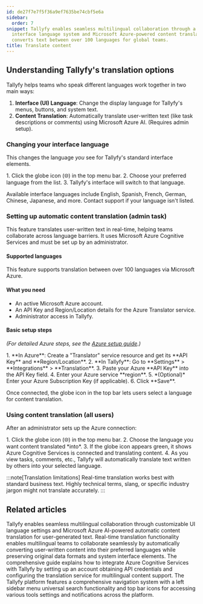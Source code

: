 ```yaml
---
id: de27f7e7f5f36a9ef7635be74cbf5e6a
sidebar:
  order: 7
snippet: Tallyfy enables seamless multilingual collaboration through a customizable
  interface language system and Microsoft Azure-powered content translation that automatically
  converts text between over 100 languages for global teams.
title: Translate content
---
```



## Understanding Tallyfy's translation options

Tallyfy helps teams who speak different languages work together in two main ways:

1.  **Interface (UI) Language**: Change the display language for Tallyfy's menus, buttons, and system text.
2.  **Content Translation**: Automatically translate user-written text (like task descriptions or comments) using Microsoft Azure AI. (Requires admin setup).

### Changing your interface language

This changes the language *you* see for Tallyfy's standard interface elements.

<Steps>
1. Click the globe icon (🌐) in the top menu bar.
2. Choose your preferred language from the list.
3. Tallyfy's interface will switch to that language.
</Steps>

Available interface languages include English, Spanish, French, German, Chinese, Japanese, and more. Contact support if your language isn't listed.

### Setting up automatic content translation (admin task)

This feature translates user-written text in real-time, helping teams collaborate across language barriers. It uses Microsoft Azure Cognitive Services and must be set up by an administrator.

#### Supported languages
This feature supports translation between over 100 languages via Microsoft Azure.

#### What you need

*   An active Microsoft Azure account.
*   An API Key and Region/Location details for the Azure Translator service.
*   Administrator access in Tallyfy.

#### Basic setup steps
*(For detailed Azure steps, see the [Azure setup guide](/products/pro/integrations/azure-translation/how-to-set-up-azure-cognitive-ai-integration/).)*

<Steps>
1.  **In Azure**: Create a "Translator" service resource and get its **API Key** and **Region/Location**.
2.  **In Tallyfy**: Go to **Settings** > **Integrations** > **Translation**.
3.  Paste your Azure **API Key** into the API Key field.
4.  Enter your Azure service **region**.
5.  *(Optional)* Enter your Azure Subscription Key (if applicable).
6.  Click **Save**.
</Steps>

Once connected, the globe icon in the top bar lets users select a language for content translation.

### Using content translation (all users)

After an administrator sets up the Azure connection:

<Steps>
1. Click the globe icon (🌐) in the top menu bar.
2. Choose the language you want content translated *into*.
3. If the globe icon appears green, it shows Azure Cognitive Services is connected and translating content.
4. As you view tasks, comments, etc., Tallyfy will automatically translate text written by others into your selected language.
</Steps>

:::note[Translation limitations]
Real-time translation works best with standard business text. Highly technical terms, slang, or specific industry jargon might not translate accurately.
:::


## Related articles
<CardGrid>
<LinkTitleCard header="<b>Integrations > Azure Translation Services</b>" href="/products/pro/integrations/azure-translation/" > Tallyfy enables seamless multilingual collaboration through customizable UI language settings and Microsoft Azure AI-powered automatic content translation for user-generated text. </LinkTitleCard>
<LinkTitleCard header="<b>Azure Translation > How to use content translation</b>" href="/products/pro/integrations/azure-translation/how-to-use-content-translation/" > Real-time translation functionality enables multilingual teams to collaborate seamlessly by automatically converting user-written content into their preferred languages while preserving original data formats and system interface elements. </LinkTitleCard>
<LinkTitleCard header="<b>Azure Translation > How to set up Azure Cognitive AI integration</b>" href="/products/pro/integrations/azure-translation/how-to-set-up-azure-cognitive-ai-integration/" > The comprehensive guide explains how to integrate Azure Cognitive Services with Tallyfy by setting up an account obtaining API credentials and configuring the translation service for multilingual content support. </LinkTitleCard>
<LinkTitleCard header="<b>Tutorials > Navigate Tallyfy</b>" href="/products/pro/tutorials/navigate-tallyfy/" > The Tallyfy platform features a comprehensive navigation system with a left sidebar menu universal search functionality and top bar icons for accessing various tools settings and notifications across the platform. </LinkTitleCard>
</CardGrid>